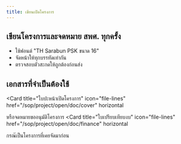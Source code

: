 ```yaml
---
title: เขียนเปิดโครงการ
---
```


## เขียนโครงการและจดหมาย สพศ. ทุกครั้ง

- ใช้ฟอนต์ "TH Sarabun PSK ขนาด 16"
- จัดหน้าให้ทุกบรรทัดเท่ากัน
- ตรวจสอบตัวสะกดให้ถูกต้องก่อนส่ง

## เอกสารที่จำเป็นต้องใช้

<Card
  title="ใบปะหน้าเปิดโครงการ"
  icon="file-lines"
  href="/sop/project/open/doc/cover"
  horizontal
>
  หรือจดหมายขออนุมัติโครงการ
</Card>
<Card
  title="ใบเปิดโครงการ"
  icon="star"
  iconType="solid"
  href="/sop/project/open/doc"
  horizontal
/>
<Card
  title="ใบเปรียบเทียบงบ"
  icon="file-lines"
  href="/sop/project/open/doc/finance"
  horizontal
>
  กรณ๊เป็นโครงการที่เคยจัดมาก่อน
</Card>
